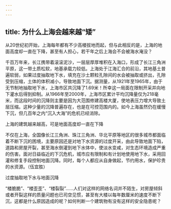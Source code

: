```yaml
---
---
---
```

title: 为什么上海会越来越“矮”
---




从20世纪初开始，上海每年都有不少高楼拔地而起，但与此相反的是，上海的地面高度却一直在下降，甚至有人担心，若干年之后上海会不会被海水淹没？

千百万年来，长江携带着滚滚泥沙，一层层厚厚堆积在入海口，形成了长江三角洲平原，这一带土质松软，地基承载力较低。上海处于江海汇合的前沿，其地基土普遍软弱，如果过度抽取地下水，填充在沙土颗粒孔隙间的水会被抽取或挤出，孔隙受到压缩，土体的体积减小，导致地面下沉。据测量，从1921年至1965年，由于无节制地抽取地下水，上海市区共沉降了1.69米！所幸这一局面在限制开采并向地下灌水后得到抑制。从1966年至2000年，上海市区累计平均沉降量仅为218毫米，而这段时间的沉降则主要是因为大范围修建高楼大厦，使地表压力增大导致土层压缩。这种少量的沉降普遍存在，也是在可控范围内的。如今上海虽然仍在缓慢下沉，但几百年之内“沉入大海”的危机已经消除。

上海的建筑越来越高，可是地面高度却一直在下降



不仅在上海，全国像长江三角洲、珠江三角洲、华北平原等地区的很多城市都面临着不断下沉的困境，主要原因还是对地下水资源的过度开采，由此导致地面下陷，道路和房屋开裂，甚至海水倒灌到地下水体中，使淡水变咸，对生态环境造成严重的伤害。面对日益临近的下沉危机，城市应有限制和有计划地使用地下水，采用回灌和修复手段控制地面沉降。同时，每个人都应从自身做起，节约用水，保护珍贵的水资源。（伍宜胜）

过度抽取地下水与地面沉降



“楼脆脆”、“楼歪歪”、“楼裂裂”……人们对这样的网络名词并不陌生，对房屋倾斜或者开裂这样的质量问题也已司空见惯，甚至有大楼以每年数厘米的速度不断下沉，这都是什么原因造成的呢？如何判断一个建筑物有没有这样的安全隐患呢？